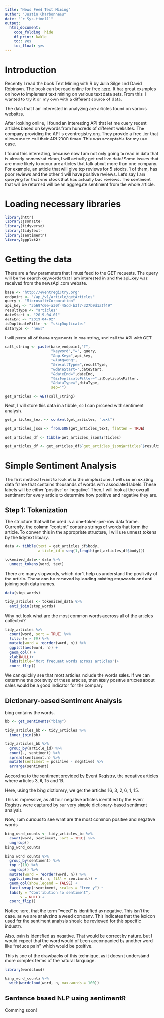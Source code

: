 ```yaml
---
title: "News Feed Text Mining"
author: "Justin Charbonneau"
date: "`r Sys.time()`"
output:
  html_document: 
    code_folding: hide
    df_print: kable
    toc: yes
    toc_float: yes
---
```


# Introduction

Recently I read the book Text Mining with R by Julia Silge and David Robinson. The book can be read online for free <a href="https://www.tidytextmining.com">here</a>. It has great examples on how to implement text mining on various text data sets. From this, I wanted to try it on my own with a different source of data. 

The data that I am interested in analyzing are articles found on various websites.

After looking online, I found an interesting API that let me query recent articles based on keywords from hundreds of different websites. The company providing the API is eventregistry.org. They provide a free tier that allows me to call their API 2000 times. This was acceptable for my use case.

I found this interesting, because now I am not only going to read in data that is already somewhat clean, I will actually get real live data! Some issues that are more likely to occur are articles that talk about more than one company. For example, an article that will give top reviews for 5 stocks. 1 of them, has poor reviews and the other 4 will have positive reviews. Let's say I am querying for that one stock that has actually bad reviews. The sentiment that will be returned will be an aggregate sentiment from the whole article.

# Loading necessary libraries

```r
library(httr)
library(jsonlite)
library(tidyverse)
library(tidytext)
library(sentimentr)
library(ggplot2)

```

# Getting the data

There are a few parameters that I must feed to the GET requests. The query will be the search keywords that I am interested in and the api_key was received from the newsApi.com website.

```r
base <- "http://eventregistry.org"
endpoint <- "/api/v1/article/getArticles"
query <- "Microsoft+Corporation"
api_key <- "3b697c0e-a30f-45cd-b3f7-327b9d1a3f49"
resultType <- "articles"
dateStart <- "2019-04-01"
dateEnd <- "2019-04-02"
isDuplicateFilter <- "skipDuplicates"
dataType <- "news"
```

I will paste all of these arguments in one string, and call the API with GET.

```r
call_string <- paste(base,endpoint,"?",
                     "keyword","=", query,
                     "&apiKey=",api_key,
                     "&lang=eng",
                     "&resultType=",resultType,
                     "&dateStart=",dateStart,
                     "&dateEnd=",dateEnd,
                     "&isDuplicateFilter=",isDuplicateFilter,
                     "&dataType=",dataType,
                     sep="")

get_articles <- GET(call_string)
```

Next, I will store this data in a tibble, so I can proceed with sentiment analysis.

```r
get_articles_text <- content(get_articles, "text")

get_articles_json <- fromJSON(get_articles_text, flatten = TRUE)

get_articles_df <- tibble(get_articles_json$articles)

get_articles_df <- get_articles_df$`get_articles_json$articles`$results
```

# Simple Sentiment Analysis

The first method I want to look at is the simplest one. I will use an existing data frame that contains thousands of words with associated labels. These labels will be either 'positive' or 'negative'. Then, I will look at the overall sentiment for every article to determine how positive and negative they are.

## Step 1: Tokenization

The structure that will be used is a one-token-per-row data frame. Currently, the column "content" contains strings of words that form the article. To convert this in the appropriate structure, I will use unnest_tokens by the tidytext library.


```r
data <- tibble(text = get_articles_df$body,
               article_id = seq(1,length(get_articles_df$body)))

tokenized_data<- data %>%
  unnest_tokens(word, text)
```

There are many stopwords, which don't help us understand the positivity of the article. These can be removed by loading existing stopwords and anti-joining both data frames.

```r
data(stop_words)

tidy_articles <- tokenized_data %>%
  anti_join(stop_words)
```

Why not look what are the most common words accross all of the articles collected?

```r
tidy_articles %>%
  count(word, sort = TRUE) %>%
  filter(n > 50) %>%
  mutate(word = reorder(word, n)) %>%
  ggplot(aes(word, n)) +
  geom_col() +
  xlab(NULL)+
  labs(title='Most frequent words across articles')+
  coord_flip()
```

We can quickly see that most articles include the words sales. If we can determine the positivity of these articles, then likely positive articles about sales would be a good indicator for the compary.

## Dictionary-based Sentiment Analysis

bing contains the words.

```r
bb <- get_sentiments("bing")

tidy_articles_bb <- tidy_articles %>%
  inner_join(bb)

```

```r
tidy_articles_bb %>%
  group_by(article_id) %>%
  count(., sentiment) %>%
  spread(sentiment,n) %>%
  mutate(sentiment = positive - negative) %>%
  arrange(sentiment)
```

According to the sentiment provided by Event Registry, the negative articles where articles 3, 6, 15 and 16.

Here, using the bing dictionary, we get the articles 16, 3, 2, 6, 1, 15.

This is impressive, as all four negative articles identified by the Event Registry were captured by our very simple dictionary-based sentiment analysis.

Now, I am curious to see what are the most common positive and negative words

```r
bing_word_counts <- tidy_articles_bb %>%
  count(word, sentiment, sort = TRUE) %>%
  ungroup()
bing_word_counts
```

```r
bing_word_counts %>%
  group_by(sentiment) %>%
  top_n(10) %>%
  ungroup() %>%
  mutate(word = reorder(word, n)) %>%
  ggplot(aes(word, n, fill = sentiment)) +
  geom_col(show.legend = FALSE) +
  facet_wrap(~sentiment, scales = "free_y") +
  labs(y = "Contribution to sentiment",
       x = NULL) +
  coord_flip()
```

Notice here, that the term "weed" is identified as negative. This isn't the case, as we are analyzing a weed company. This indicates that the lexicon used for the sentiment analysis should be reviewed for this specific industry.

Also, pain is identified as negative. That would be correct by nature, but I would expect that the word would of been accompanied by another word like "reduce pain", which would be positive.

This is one of the drawbacks of this technique, as it doesn't understand more complex terms of the natural language.

```r
library(wordcloud)

bing_word_counts %>%
  with(wordcloud(word, n, max.words = 100))
```


## Sentence based NLP using sentimentR

Comming soon!









